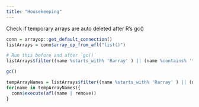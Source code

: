 ```yaml
---
title: "Housekeeping"
---
```


Check if temporary arrays are auto deleted after R's gc()

```r
conn = arrayop::get_default_connection()
listArrays = conn$array_op_from_afl("list()")
```

```r
# Run this before and after `gc()` 
listArrays$filter((name %starts_with% 'Rarray' ) || (name %contains% 'test'))$to_df()
```
```r
gc()
```
```r
tempArrayNames = listArrays$filter((name %starts_with% 'Rarray' ) || (name %contains% 'test'))$to_df()$name
for(name in tempArrayNames){
  conn$execute(afl(name | remove))
}
```

